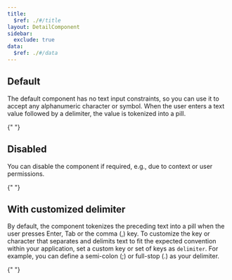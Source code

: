```yaml
---
title:
  $ref: ./#/title
layout: DetailComponent
sidebar:
  exclude: true
data:
  $ref: ./#/data
---
```


## Default

The default component has no text input constraints, so you can use it to accept any alphanumeric character or symbol. When the user enters a text value followed by a delimiter, the value is tokenized into a pill.

{" "}

<LivePreview componentName="tokenized-input-next" exampleName="Default" />

## Disabled

You can disable the component if required, e.g., due to context or user permissions.

{" "}

<LivePreview componentName="tokenized-input-next" exampleName="Disabled" />

## With customized delimiter

By default, the component tokenizes the preceding text into a pill when the user presses Enter, Tab or the comma (,) key. To customize the key or character that separates and delimits text to fit the expected convention within your application, set a custom key or set of keys as `delimiter`. For example, you can define a semi-colon (;) or full-stop (.) as your delimiter.

{" "}

<LivePreview
  componentName="tokenized-input-next"
  exampleName="WithCustomizedDelimiter"
/>
